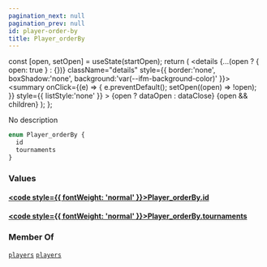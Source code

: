 ```yaml
---
pagination_next: null
pagination_prev: null
id: player-order-by
title: Player_orderBy
---
```









  const [open, setOpen] = useState(startOpen);
  return (
    <details {...(open ? { open: true } : {})} className="details" style={{ border:'none', boxShadow:'none', background:'var(--ifm-background-color)' }}>
      <summary
        onClick={(e) => {
          e.preventDefault();
          setOpen((open) => !open);
        }}
        style={{ listStyle:'none' }}
      >
      {open ? dataOpen : dataClose}
      </summary>
      {open && children}
    </details>
  );
};








No description


```graphql
enum Player_orderBy {
  id
  tournaments
}
```




### Values

#### [<code style={{ fontWeight: 'normal' }}>Player_orderBy.<b>id</b></code>](#)  
> 
> 
> 
> 

#### [<code style={{ fontWeight: 'normal' }}>Player_orderBy.<b>tournaments</b></code>](#)  
> 
> 
> 
> 



### Member Of

[`players`](/subgraph/queries/players)  <Badge class="badge badge--secondary" text="query"/><Bullet />[`players`](/subgraph/subscriptions/players)  <Badge class="badge badge--secondary" text="subscription"/>

